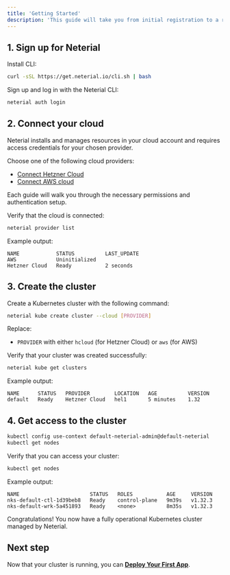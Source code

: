 ---
title: 'Getting Started'
description: 'This guide will take you from initial registration to a running Kubernetes cluster using the CLI. You can also do this in the UI [web console](https://console.neterial.io)'
---

## 1. Sign up for Neterial

Install CLI:

```sh
curl -sSL https://get.neterial.io/cli.sh | bash
```

Sign up and log in with the Neterial CLI:

```sh
neterial auth login
```

## 2. Connect your cloud

Neterial installs and manages resources in your cloud account and requires access credentials for your chosen provider.

Choose one of the following cloud providers:
* [Connect Hetzner Cloud](cloud-providers/connect-hetzner-cloud)
* [Connect AWS cloud](cloud-providers/connect-aws)

Each guide will walk you through the necessary permissions and authentication setup.

Verify that the cloud is connected:

```sh
neterial provider list
```

Example output:
```console
NAME            STATUS          LAST_UPDATE
AWS             Uninitialized
Hetzner Cloud   Ready           2 seconds
```

## 3. Create the cluster

Create a Kubernetes cluster with the following command:

```sh
neterial kube create cluster --cloud [PROVIDER]
```

Replace:
- `PROVIDER` with either `hcloud` (for Hetzner Cloud) or `aws` (for AWS)

Verify that your cluster was created successfully:

```sh
neterial kube get clusters
```

Example output:
```console
NAME      STATUS   PROVIDER        LOCATION   AGE          VERSION
default   Ready    Hetzner Cloud   hel1       5 minutes    1.32
```

## 4. Get access to the cluster

```sh
kubectl config use-context default-neterial-admin@default-neterial
kubectl get nodes
```

Verify that you can access your cluster:

```sh
kubectl get nodes
```

Example output:

```console
NAME                       STATUS   ROLES           AGE     VERSION
nks-default-ctl-1d39beb8   Ready    control-plane   9m39s   v1.32.3
nks-default-wrk-5a451893   Ready    <none>          8m35s   v1.32.3
```

Congratulations! You now have a fully operational Kubernetes cluster managed by Neterial.

## Next step

Now that your cluster is running, you can **[Deploy Your First App](guides/deploy-your-first-app)**.
